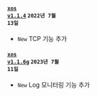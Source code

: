 #### <code class='changelog-service'><a href="../release-notes/db/xos-1_1_4">xos v1.1.4</a></code> <code class='changelog-date'>2022년 7월 13일</code>

- <code class="New">New</code> TCP 기능 추가

#### <code class='changelog-service'><a href="../release-notes/db/xos-1_1_6g">xos v1.1.6g</a></code> <code class='changelog-date'>2023년 7월 11일</code>

- <code class="New">New</code> Log 모니터링 기능 추가


